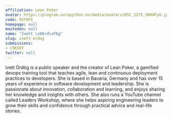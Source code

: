 ```yaml
---
affiliation: Lean Poker
avatar: https://program.europython.eu/media/avatars/DSC_2275_VN94PyO.jpg
code: 9SYDFX
homepage: null
mastodon: null
name: "Ivett \xD6rd\xF6g"
slug: ivett-ordog
submissions:
- C9KSKY
twitter: null
---
```


Ivett Ördög is a public speaker and the creator of Lean Poker, a gamified devops training tool that teaches agile, lean and continuous deployment practices to developers. She is based in Bavaria, Germany and has over 15 years of experience in software development and leadership. She is passionate about innovation, collaboration and learning, and enjoys sharing her knowledge and insights with others. She also runs a YouTube channel called Leaders Workshop, where she helps aspiring engineering leaders to grow their skills and confidence through practical advice and real-life stories.
